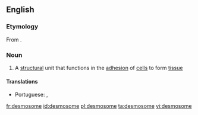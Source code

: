 ==English==

===Etymology===
From {{etyl|grc|en}} {{m|grc|δεσμός||link, connection}} {{suffix||some|lang=en}}.

===Noun===
{{wikipedia}}
{{en-noun}}

# {{label|en|biology}} A [[structural]] unit that functions in the [[adhesion]] of [[cell]]s to form [[tissue]]

====Translations====
{{trans-top|a structural unit that functions in the adhesion of cells to form tissue}}
* Portuguese: {{t|pt|desmossomo|m}}, {{t|pt|desmossoma|m}}
{{trans-mid}}
{{trans-bottom}}

[[fr:desmosome]]
[[id:desmosome]]
[[pl:desmosome]]
[[ta:desmosome]]
[[vi:desmosome]]